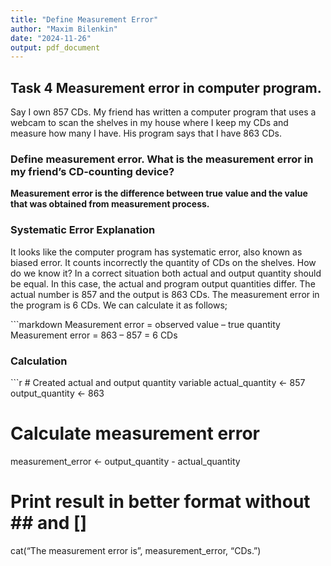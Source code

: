 ```yaml
---
title: "Define Measurement Error"
author: "Maxim Bilenkin"
date: "2024-11-26"
output: pdf_document
---
```


## Task 4 Measurement error in computer program.

Say I own 857 CDs. My friend has written a computer program that uses a webcam to scan the shelves in my house where I keep my CDs and measure how many I have. His program says that I have 863 CDs. 

### Define measurement error. What is the measurement error in my friend’s CD-counting device?

**Measurement error is the difference between true value and the value that was obtained from measurement process.**

### Systematic Error Explanation

It looks like the computer program has systematic error, also known as biased error. It counts incorrectly the quantity of CDs on the shelves. How do we know it? In a correct situation both actual and output quantity should be equal. In this case, the actual and program output quantities differ. The actual number is 857 and the output is 863 CDs. The measurement error in the program is 6 CDs. We can calculate it as follows;

```markdown
Measurement error = observed value – true quantity
Measurement error = 863 – 857 = 6 CDs


### Calculation

```r
# Created actual and output quantity variable
actual_quantity <- 857
output_quantity <- 863

# Calculate measurement error
measurement_error <- output_quantity - actual_quantity

# Print result in better format without ## and [] 
cat("The measurement error is", measurement_error, "CDs.")

